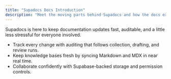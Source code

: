 ```yaml
---
title: "Supadocs Docs Introduction"
description: "Meet the moving parts behind Supadocs and how the docs experience fits together."
---
```


Supadocs is here to keep documentation updates fast, auditable, and a little less stressful for everyone involved.

- Track every change with auditing that follows collection, drafting, and review runs.
- Keep knowledge bases fresh by syncing Markdown and MDX in near real time.
- Collaborate confidently with Supabase-backed storage and permission controls.
